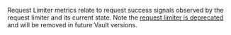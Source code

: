 Request Limiter metrics relate to request success signals observed by the
request limiter and its current state. Note the [request limiter is deprecated](/vault/docs/upgrading/upgrade-to-1.17.x#request-limiter-deprecation)
and will be removed in future Vault versions.